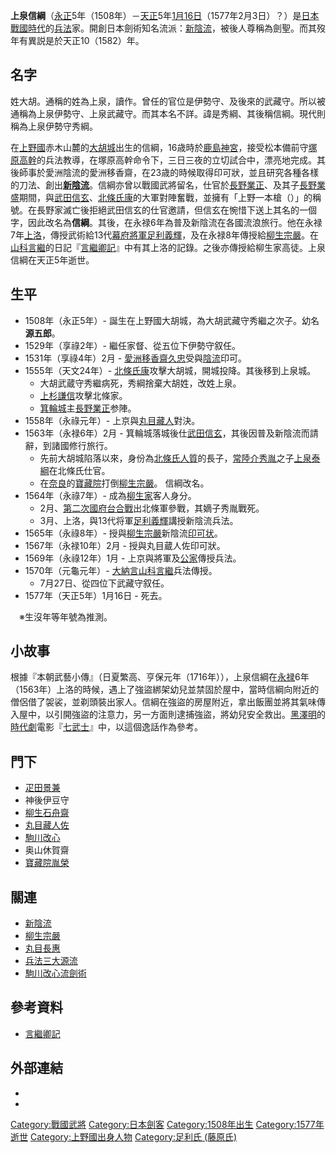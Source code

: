{{japanese|japanese=上泉 信綱|kana=かみいずみ のぶつな|romaji=Kamiizumi Nobutsuna}}
'''上泉信綱'''（[[永正|永正]]5年（1508年）－[[天正_(日本)|天正]]5年[[正月十六|1月16日]]（1577年2月3日）？）是[[日本|日本]][[戰國_(日本)|戰國時代]]的[[兵法_(日本)|兵法]]家。開創日本劍術知名流派：[[新陰流|新陰流]]，被後人尊稱為劍聖。而其歿年有異説是於天正10（1582）年。

== 名字 ==
姓大胡。通稱的姓為上泉，讀作'''{{lang|ja|こういずみ}}'''。曾任的官位是伊勢守、及後來的武藏守。所以被通稱為上泉伊勢守、上泉武藏守。而其本名不詳。諱是秀綱、其後稱信綱。現代則稱為上泉伊勢守秀綱。

在[[上野國|上野國]]赤木山麓的[[大胡城|大胡城]]出生的信綱，16歳時於[[鹿島神宮|鹿島神宮]]，接受松本備前守[[塚原高幹|塚原高幹]]的兵法教導，在塚原高幹命令下，三日三夜的立切試合中，漂亮地完成。其後師事於愛洲陰流的愛洲移香齋，在23歳的時候取得印可狀，並且研究各種各樣的刀法、創出'''[[新陰流|新陰流]]'''。信綱亦曾以戰國武將留名，仕官於[[長野業正|長野業正]]、及其子[[長野業盛|長野業盛]]期間，與[[武田信玄|武田信玄]]、[[北條氏康|北條氏康]]的大軍對陣奮戰，並擁有「上野一本槍（{{lang|ja|上州の一本槍}}）」的稱號。在長野家滅亡後拒絕武田信玄的仕官邀請，但信玄在惋惜下送上其名的一個字，因此改名為'''信綱'''。其後，在永禄6年為普及新陰流在各國流浪旅行。他在永禄7年[[上洛|上洛]]，傳授武術給13代[[幕府將軍|幕府將軍]][[足利義輝|足利義輝]]，及在永禄8年傳授給[[柳生宗嚴|柳生宗嚴]]。在[[山科言繼|山科言繼]]的日記『[[言繼卿記|言繼卿記]]』中有其上洛的記錄。之後亦傳授給柳生家高徒。上泉信綱在天正5年逝世。

== 生平 ==
* 1508年（永正5年）- 誕生在上野國大胡城，為大胡武藏守秀繼之次子。幼名'''源五郎'''。
* 1529年（享祿2年）- 繼任家督、從五位下伊勢守叙任。
* 1531年（享祿4年）2月 - [[愛洲移香齋|愛洲移香齋久忠]]受與[[陰流|陰流]]印可。
* 1555年（天文24年）- [[北條氏康|北條氏康]]攻擊大胡城，開城投降。其後移到上泉城。
** 大胡武蔵守秀繼病死，秀綱捨棄大胡姓，改姓上泉。 
** [[上杉謙信|上杉謙信]]攻擊北條家。
** [[箕輪城|箕輪城]]主[[長野業正|長野業正]]参陣。
* 1558年（永祿元年）- 上京與[[丸目長惠|丸目藏人]]對決。
* 1563年（永禄6年）2月 - 箕輪城落城後仕[[武田信玄|武田信玄]]，其後因普及新陰流而請辭，到諸國修行旅行。
** 先前大胡城陷落以來，身份為[[北條氏|北條氏]][[人質|人質]]的長子，[[上泉秀胤|常陸介秀胤]]之子[[上泉泰綱|上泉泰綱]]在北條氏仕官。
** 在[[奈良市|奈良]]的[[興福寺_(奈良市)|寶藏院]]打倒[[柳生宗嚴|柳生宗嚴]]。 信綱改名。
* 1564年（永祿7年）- 成為[[柳生家|柳生家]]客人身分。
** 2月、[[第二次國府台合戰|第二次國府台合戰]]出北條軍參戰，其嫡子秀胤戰死。
** 3月、上洛，與13代将軍[[足利義輝|足利義輝]]講授新陰流兵法。
* 1565年（永祿8年）- 授與[[柳生宗嚴|柳生宗嚴]]新陰流[[印可状|印可状]]。
* 1567年（永禄10年）2月 - 授與丸目蔵人佐印可狀。
* 1569年（永祿12年）1月 - 上京與將軍及[[公家|公家]]傳授兵法。
* 1570年（元龜元年）- [[大納言|大納言]][[山科言繼|山科言繼]]兵法傳授。
** 7月27日、從四位下武藏守叙任。
* 1577年（天正5年）1月16日 - 死去。
　※生沒年等年號為推測。

== 小故事 ==
根據『本朝武藝小傳』（日夏繁高、亨保元年（1716年）），上泉信綱在[[永禄|永禄]]6年（1563年）上洛的時候，遇上了強盜綁架幼兒並禁固於屋中，當時信綱向附近的僧侶借了袈裟，並剃頭裝出家人。信綱在強盜的房屋附近，拿出飯團並將其氣味傳入屋中，以引開強盜的注意力，另一方面則逮捕強盜，將幼兒安全救出。[[黑澤明|黑澤明]]的[[時代劇|時代劇]]電影『[[七武士|七武士]]』中，以這個逸話作為參考。

== 門下 ==
* [[疋田景兼|疋田景兼]]
* 神後伊豆守
* [[柳生宗嚴|柳生石舟齋]]
* [[丸目長惠|丸目藏人佐]]
* [[駒川改心流劍術|駒川改心]]
* 奥山休賀齋
* [[胤榮|寶藏院胤榮]]

== 關連 ==
* [[新陰流|新陰流]]
* [[柳生宗嚴|柳生宗嚴]]
* [[丸目長惠|丸目長惠]]
* [[兵法三大源流|兵法三大源流]]
* [[駒川改心流劍術|駒川改心流劍術]]

== 參考資料 ==
* [[言繼卿記|言繼卿記]]

== 外部連結 ==
* {{lang|ja|[http://www012.upp.so-net.ne.jp/yumeno/ 恵雲山 西林寺]}}
* {{lang|ja|[http://homepage1.nifty.com/longivy/note/li0017.htm 『言継卿記』に見える上泉信綱]}}

{{DEFAULTSORT:Kamiizumi, Nobutsuna}}
[[Category:戰國武將|Category:戰國武將]]
[[Category:日本劍客|Category:日本劍客]]
[[Category:1508年出生|Category:1508年出生]]
[[Category:1577年逝世|Category:1577年逝世]]
[[Category:上野國出身人物|Category:上野國出身人物]]
[[Category:足利氏_(藤原氏)|Category:足利氏 (藤原氏)]]